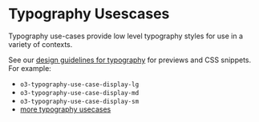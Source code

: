 
<Meta title="whitelabel/o3-foundation/o3-typography/Usecases" />

# Typography Usescases

Typography use-cases provide low level typography styles for use in a variety of contexts.

See our [design guidelines for typography](https://origami-beta.ft.com/whitelabel/guides/typography/) for previews and CSS snippets.
For example:

- `o3-typography-use-case-display-lg`
- `o3-typography-use-case-display-md`
- `o3-typography-use-case-display-sm`
- [more typography usecases](https://origami-beta.ft.com/whitelabel/guides/typography/)

